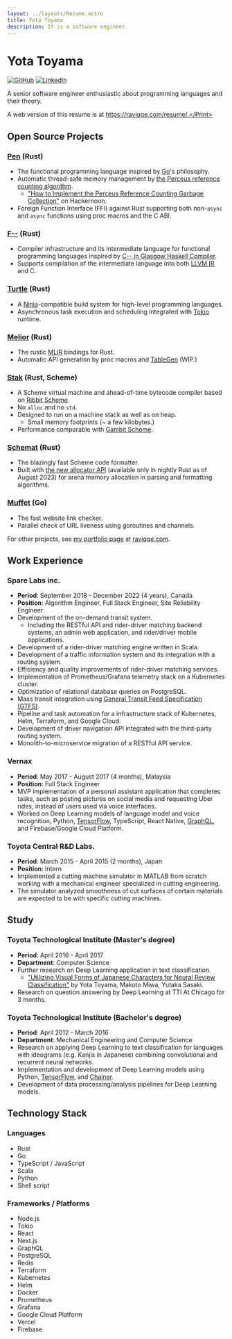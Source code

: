 ```yaml
---
layout: ../layouts/Resume.astro
title: Yota Toyama
description: It is a software engineer.
---
```



# Yota Toyama

[![GitHub](https://img.shields.io/badge/github-raviqqe-red.svg?style=flat-square)](https://github.com/raviqqe)
[![LinkedIn](https://img.shields.io/badge/linkedin-yota-blue.svg?style=flat-square)](https://www.linkedin.com/in/yota-toyama-29b313bb/)

A senior software engineer enthusiastic about programming languages and their theory.

<Print>A web version of this resume is at https://raviqqe.com/resume/.</Print>

## Open Source Projects

### [Pen][pen] (Rust)

- The functional programming language inspired by [Go](https://go.dev/)'s philosophy.
- Automatic thread-safe memory management by [the Perceus reference counting algorithm](https://www.microsoft.com/en-us/research/uploads/prod/2020/11/perceus-tr-v1.pdf).
  - ["How to Implement the Perceus Reference Counting Garbage Collection"](https://hackernoon.com/how-to-implement-the-perceus-reference-counting-garbage-collection) on Hackernoon.
- Foreign Function Interface (FFI) against Rust supporting both non-`async` and `async` functions using proc macros and the C ABI.

### [F\-\-](https://github.com/raviqqe/fmm) (Rust)

- Compiler infrastructure and its intermediate language for functional programming languages inspired by [C-- in Glasgow Haskell Compiler](https://gitlab.haskell.org/ghc/ghc/-/wikis/commentary/rts/cmm).
- Supports compilation of the intermediate language into both [LLVM IR][llvm] and C.

### [Turtle](https://github.com/raviqqe/turtle-build) (Rust)

- A [Ninja](https://ninja-build.org/)-compatible build system for high-level programming languages.
- Asynchronous task execution and scheduling integrated with [Tokio][tokio] runtime.

### [Melior](https://github.com/raviqqe/melior) (Rust)

- The rustic [MLIR](https://mlir.llvm.org/) bindings for Rust.
- Automatic API generation by proc macros and [TableGen](https://llvm.org/docs/TableGen/) (WIP.)

### [Stak](https://github.com/raviqqe/stak) (Rust, Scheme)

- A Scheme virtual machine and ahead-of-time bytecode compiler based on [Ribbit Scheme](https://github.com/udem-dlteam/ribbit/tree/main).
- No `alloc` and no `std`.
- Designed to run on a machine stack as well as on heap.
  - Small memory footprints (~ a few kilobytes.)
- Performance comparable with [Gambit Scheme](http://gambitscheme.org/).

### [Schemat][schemat] (Rust)

- The blazingly fast Scheme code formatter.
- Built with [the new allocator API](https://doc.rust-lang.org/std/alloc/trait.Allocator.html) (available only in nightly Rust as of August 2023) for arena memory allocation in parsing and formatting algorithms.

### [Muffet](https://github.com/raviqqe/muffet) (Go)

- The fast website link checker.
- Parallel check of URL liveness using goroutines and channels.

For other projects, see [my portfolio page][raviqqe] at [raviqqe.com][raviqqe].

## Work Experience

### Spare Labs inc.

- **Period**: September 2018 - December 2022 (4 years), Canada
- **Position**: Algorithm Engineer, Full Stack Engineer, Site Reliability Engineer
- Development of the on-demand transit system.
  - Including the RESTful API and rider-driver matching backend systems, an admin web application, and rider/driver mobile applications.
- Development of a rider-driver matching engine written in Scala.
- Development of a traffic information system and its integration with a routing system.
- Efficiency and quality improvements of rider-driver matching services.
- Implementation of Prometheus/Grafana telemetry stack on a Kubernetes cluster.
- Optimization of relational database queries on PostgreSQL.
- Mass transit integration using [General Transit Feed Specification (GTFS)](https://developers.google.com/transit/gtfs).
- Pipeline and task automation for a infrastructure stack of Kubernetes, Helm, Terraform, and Google Cloud.
- Development of driver navigation API integrated with the third-party routing system.
- Monolith-to-microservice migration of a RESTful API service.

### Vernax

- **Period**: May 2017 - August 2017 (4 months), Malaysia
- **Position**: Full Stack Engineer
- MVP implementation of a personal assistant application that completes tasks, such as posting pictures on social media and requesting Uber rides, instead of users used via voice interfaces.
- Worked on Deep Learning models of language model and voice recognition, Python, [TensorFlow][tensorflow], TypeScript, React Native, [GraphQL][graphql], and Firebase/Google Cloud Platform.

### Toyota Central R&D Labs.

- **Period**: March 2015 - April 2015 (2 months), Japan
- **Position**: Intern
- Implemented a cutting machine simulator in MATLAB from scratch working with a mechanical engineer specialized in cutting engineering.
- The simulator analyzed smoothness of cut surfaces of certain materials are expected to be with specific cutting machines.

## Study

### Toyota Technological Institute (Master's degree)

- **Period**: April 2016 - April 2017
- **Department**: Computer Science
- Further research on Deep Learning application in text classification.
  - ["Utilizing Visual Forms of Japanese Characters for Neural Review Classification"](https://aclanthology.org/I17-2064/) by Yota Toyama, Makoto Miwa, Yutaka Sasaki.
- Research on question answering by Deep Learning at TTI At Chicago for 3 months.

### Toyota Technological Institute (Bachelor's degree)

- **Period**: April 2012 - March 2016
- **Department**: Mechanical Engineering and Computer Science
- Research on applying Deep Learning to text classification for languages with ideograms (e.g. Kanjis in Japanese) combining convolutional and recurrent neural networks.
- Implementation and development of Deep Learning models using Python, [TensorFlow][tensorflow], and [Chainer](https://chainer.org/).
- Development of data processing/analysis pipelines for Deep Learning models.

## Technology Stack

### Languages

- Rust
- Go
- TypeScript / JavaScript
- Scala
- Python
- Shell script

### Frameworks / Platforms

- Node.js
- Tokio
- React
- Next.js
- GraphQL
- PostgreSQL
- Redis
- Terraform
- Kubernetes
- Helm
- Docker
- Prometheus
- Grafana
- Google Cloud Platform
- Vercel
- Firebase

[graphql]: https://graphql.org/
[llvm]: https://llvm.org/
[pen]: https://github.com/pen-lang/pen
[raviqqe]: https://raviqqe.com
[schemat]: https://github.com/raviqqe/schemat
[tensorflow]: https://www.tensorflow.org/
[tokio]: https://github.com/tokio-rs/tokio
